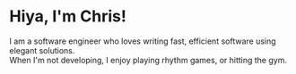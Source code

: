 # Hiya, I'm Chris!

I am a software engineer who loves writing fast, efficient software using elegant solutions. <br/>
When I'm not developing, I enjoy playing rhythm games, or hitting the gym.